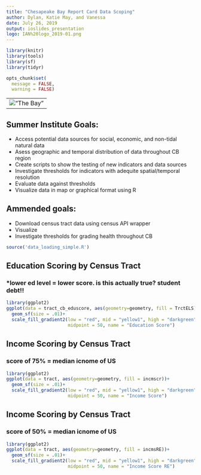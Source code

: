 ```yaml
---
title: "Chesapeake Bay Report Card Data Scoping"
author: Dylan, Katie May, and Vanessa
date: July 26, 2019
output: ioslides_presentation
logo: IAN%20logo_2019-01.png
---
```

```r
library(knitr)
library(tools)
library(sf)
library(tidyr)

opts_chunk$set(
  message = FALSE,
  warning = FALSE)

```
---
!["The Bay"](ChesBay_SummerInstitute_files/DSC09199.jpg)
---
## Summer Institute Goals:

- Access potential data sources for social, economic, and non-tidal natural data 
- Asess geographic and temporal distribution of data throughout CB region
- Create scripts to show the testing of new indicators and data sources
- Investigate thresholds for indicators with adequite spatial/temporal resolution
- Evaluate data against thresholds 
- Visualize data in map or graphical format using R 

## Ammended goals:
- Download census tract data using census API wrapper
- Visualize
- Investigate thresholds for grading health throughout CB
```r
source('data_loading_simple.R')

```
## Education Scoring by Census Tract 
### *lower ed level = lower score. is this actually true? student debt!!
```r
library(ggplot2)
ggplot(data = tract_cb_eduscore, aes(geometry=geometry, fill = TrctELS))+
  geom_sf(size = .01)+
  scale_fill_gradient2(low = "red", mid = "yellow1", high = "darkgreen", 
                       midpoint = 50, name = "Education Score")
```
## Income Scoring by Census Tract 
### score of 75% = median icnome of US
```r
library(ggplot2)
ggplot(data = tract, aes(geometry=geometry, fill = incmscr))+
  geom_sf(size = .01)+
  scale_fill_gradient2(low = "red", mid = "yellow1", high = "darkgreen", 
                       midpoint = 50, name = "Income Score")
```
## Income Scoring by Census Tract 
### score of 50% = median icnome of US
```r
library(ggplot2)
ggplot(data = tract, aes(geometry=geometry, fill = incmsRE))+
  geom_sf(size = .01)+
  scale_fill_gradient2(low = "red", mid = "yellow1", high = "darkgreen", 
                       midpoint = 50, name = "Income Score RE")
```

